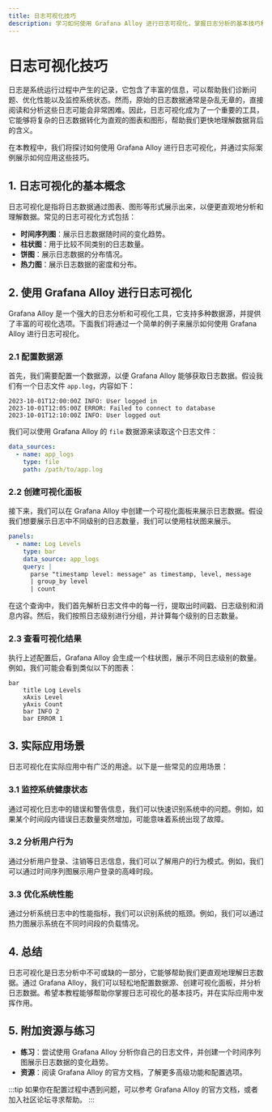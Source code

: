```yaml
---
title: 日志可视化技巧
description: 学习如何使用 Grafana Alloy 进行日志可视化，掌握日志分析的基本技巧和实际应用场景。
---
```


# 日志可视化技巧

日志是系统运行过程中产生的记录，它包含了丰富的信息，可以帮助我们诊断问题、优化性能以及监控系统状态。然而，原始的日志数据通常是杂乱无章的，直接阅读和分析这些日志可能会非常困难。因此，日志可视化成为了一个重要的工具，它能够将复杂的日志数据转化为直观的图表和图形，帮助我们更快地理解数据背后的含义。

在本教程中，我们将探讨如何使用 Grafana Alloy 进行日志可视化，并通过实际案例展示如何应用这些技巧。

## 1. 日志可视化的基本概念

日志可视化是指将日志数据通过图表、图形等形式展示出来，以便更直观地分析和理解数据。常见的日志可视化方式包括：

- **时间序列图**：展示日志数据随时间的变化趋势。
- **柱状图**：用于比较不同类别的日志数量。
- **饼图**：展示日志数据的分布情况。
- **热力图**：展示日志数据的密度和分布。

## 2. 使用 Grafana Alloy 进行日志可视化

Grafana Alloy 是一个强大的日志分析和可视化工具，它支持多种数据源，并提供了丰富的可视化选项。下面我们将通过一个简单的例子来展示如何使用 Grafana Alloy 进行日志可视化。

### 2.1 配置数据源

首先，我们需要配置一个数据源，以便 Grafana Alloy 能够获取日志数据。假设我们有一个日志文件 `app.log`，内容如下：

```plaintext
2023-10-01T12:00:00Z INFO: User logged in
2023-10-01T12:05:00Z ERROR: Failed to connect to database
2023-10-01T12:10:00Z INFO: User logged out
```

我们可以使用 Grafana Alloy 的 `file` 数据源来读取这个日志文件：

```yaml
data_sources:
  - name: app_logs
    type: file
    path: /path/to/app.log
```

### 2.2 创建可视化面板

接下来，我们可以在 Grafana Alloy 中创建一个可视化面板来展示日志数据。假设我们想要展示日志中不同级别的日志数量，我们可以使用柱状图来展示。

```yaml
panels:
  - name: Log Levels
    type: bar
    data_source: app_logs
    query: |
      parse "timestamp level: message" as timestamp, level, message
      | group_by level
      | count
```

在这个查询中，我们首先解析日志文件中的每一行，提取出时间戳、日志级别和消息内容。然后，我们按照日志级别进行分组，并计算每个级别的日志数量。

### 2.3 查看可视化结果

执行上述配置后，Grafana Alloy 会生成一个柱状图，展示不同日志级别的数量。例如，我们可能会看到类似以下的图表：

```mermaid
bar
    title Log Levels
    xAxis Level
    yAxis Count
    bar INFO 2
    bar ERROR 1
```

## 3. 实际应用场景

日志可视化在实际应用中有广泛的用途。以下是一些常见的应用场景：

### 3.1 监控系统健康状态

通过可视化日志中的错误和警告信息，我们可以快速识别系统中的问题。例如，如果某个时间段内错误日志数量突然增加，可能意味着系统出现了故障。

### 3.2 分析用户行为

通过分析用户登录、注销等日志信息，我们可以了解用户的行为模式。例如，我们可以通过时间序列图展示用户登录的高峰时段。

### 3.3 优化系统性能

通过分析系统日志中的性能指标，我们可以识别系统的瓶颈。例如，我们可以通过热力图展示系统在不同时间段的负载情况。

## 4. 总结

日志可视化是日志分析中不可或缺的一部分，它能够帮助我们更直观地理解日志数据。通过 Grafana Alloy，我们可以轻松地配置数据源、创建可视化面板，并分析日志数据。希望本教程能够帮助你掌握日志可视化的基本技巧，并在实际应用中发挥作用。

## 5. 附加资源与练习

- **练习**：尝试使用 Grafana Alloy 分析你自己的日志文件，并创建一个时间序列图展示日志数据的变化趋势。
- **资源**：阅读 Grafana Alloy 的官方文档，了解更多高级功能和配置选项。

:::tip
如果你在配置过程中遇到问题，可以参考 Grafana Alloy 的官方文档，或者加入社区论坛寻求帮助。
:::